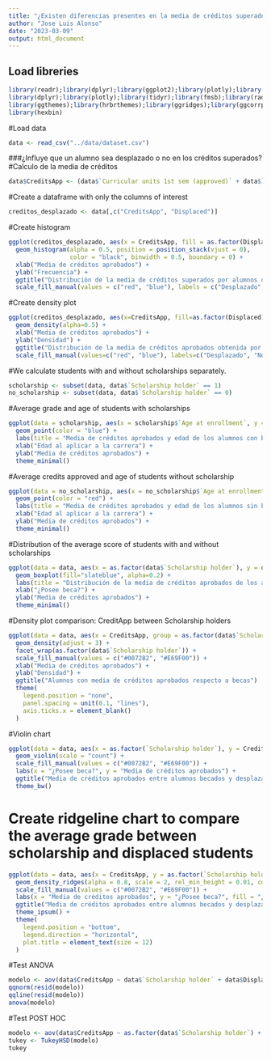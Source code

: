 ```yaml
---
title: "¿Existen diferencias presentes en la media de créditos superados por los alumnos dependiendo de algunas de sus características demográficas y socioeconómicas?"
author: "Jose Luis Alonso"
date: "2023-03-09"
output: html_document
---
```

## Load libreries
```r
library(readr);library(dplyr);library(ggplot2);library(plotly);library(shiny)
library(dplyr);library(plotly);library(tidyr);library(fmsb);library(radarchart)
library(ggthemes);library(hrbrthemes);library(ggridges);library(ggcorrplot);hrbrthemes::import_roboto_condensed()
library(hexbin)
```


#Load data
```r
data <- read_csv("../data/dataset.csv")
```


###¿Influye que un alumno sea desplazado o no en los créditos superados?
#Calculo de la media de créditos
```r
data$CreditsApp <- (data$`Curricular units 1st sem (approved)` + data$`Curricular units 2nd sem (approved)`) / 2
```


#Create a dataframe with only the columns of interest
```r
creditos_desplazado <- data[,c("CreditsApp", "Displaced")]
```


#Create histogram
```r
ggplot(creditos_desplazado, aes(x = CreditsApp, fill = as.factor(Displaced))) +
  geom_histogram(alpha = 0.5, position = position_stack(vjust = 0), 
                 color = "black", binwidth = 0.5, boundary = 0) +
  xlab("Media de créditos aprobados") +
  ylab("Frecuencia") +
  ggtitle("Distribución de la media de créditos superados por alumnos desplazados") +
  scale_fill_manual(values = c("red", "blue"), labels = c("Desplazado", "No desplazado"))
```


#Create density plot
```r
ggplot(creditos_desplazado, aes(x=CreditsApp, fill=as.factor(Displaced))) +
  geom_density(alpha=0.5) +
  xlab("Media de créditos aprobados") +
  ylab("Densidad") +
  ggtitle("Distribución de la media de créditos aprobados obtenida por alumnos desplazados y no desplazados") +
  scale_fill_manual(values=c("red", "blue"), labels=c("Desplazado", "No desplazado"))
```


#We calculate students with and without scholarships separately.
```r
scholarship <- subset(data, data$`Scholarship holder` == 1)
no_scholarship <- subset(data, data$`Scholarship holder` == 0)
```


#Average grade and age of students with scholarships
```r
ggplot(data = scholarship, aes(x = scholarship$`Age at enrollment`, y = scholarship$CreditsApp )) +
  geom_point(color = "blue") +
  labs(title = "Media de créditos aprobados y edad de los alumnos con beca") +
  xlab("Edad al aplicar a la carrera") +
  ylab("Media de créditos aprobados") +
  theme_minimal()
```

  
#Average credits approved and age of students without scholarship
```r
ggplot(data = no_scholarship, aes(x = no_scholarship$`Age at enrollment`, y = no_scholarship$CreditsApp)) +
  geom_point(color = "red") +
  labs(title = "Media de créditos aprobados y edad de los alumnos sin beca") +
  xlab("Edad al aplicar a la carrera") +
  ylab("Media de créditos aprobados") +
  theme_minimal()
```


#Distribution of the average score of students with and without scholarships
```r
ggplot(data = data, aes(x = as.factor(data$`Scholarship holder`), y = data$CreditsApp)) +
  geom_boxplot(fill="slateblue", alpha=0.2) +
  labs(title = "Distribución de la media de créditos aprobados de los alumnos con y sin beca") +
  xlab("¿Posee beca?") +
  ylab("Media de créditos aprobados") +
  theme_minimal()
```


#Density plot comparison: CreditApp between Scholarship holders
```r
ggplot(data = data, aes(x = CreditsApp, group = as.factor(data$`Scholarship holder`), fill = as.factor(data$`Scholarship holder`))) +
  geom_density(adjust = 3) +
  facet_wrap(as.factor(data$`Scholarship holder`)) +
  scale_fill_manual(values = c("#0072B2", "#E69F00")) + 
  xlab("Media de créditos aprobados") +
  ylab("Densidad") +
  ggtitle("Alumnos con media de créditos aprobados respecto a becas")
  theme(
    legend.position = "none",
    panel.spacing = unit(0.1, "lines"),
    axis.ticks.x = element_blank()
  )
```
  
  
#Violin chart
```r
ggplot(data = data, aes(x = as.factor(`Scholarship holder`), y = CreditsApp, fill = as.factor(Displaced))) +
  geom_violin(scale = "count") +
  scale_fill_manual(values = c("#0072B2", "#E69F00")) +
  labs(x = "¿Posee beca?", y = "Media de créditos aprobados") +
  ggtitle("Media de créditos aprobados entre alumnos becados y desplazados") +
  theme_bw()
```



# Create ridgeline chart to compare the average grade between scholarship and displaced students
```r
ggplot(data = data, aes(x = CreditsApp, y = as.factor(`Scholarship holder`), fill = as.factor(Displaced))) +
  geom_density_ridges(alpha = 0.8, scale = 2, rel_min_height = 0.01, color = "white") +
  scale_fill_manual(values = c("#0072B2", "#E69F00")) +
  labs(x = "Media de créditos aprobados", y = "¿Posee beca?", fill = "¿Alumno desplazado?") +
  ggtitle("Media de créditos aprobados entre alumnos becados y desplazados") +
  theme_ipsum() +
  theme(
    legend.position = "bottom",
    legend.direction = "horizontal",
    plot.title = element_text(size = 12)
  )

```


#Test ANOVA
```r
modelo <- aov(data$CreditsApp ~ data$`Scholarship holder` + data$Displaced, data=data)
qqnorm(resid(modelo))
qqline(resid(modelo))
anova(modelo)
```


#Test POST HOC
```r
modelo <- aov(data$CreditsApp ~ as.factor(data$`Scholarship holder`) + as.factor(data$Displaced), data=data)
tukey <- TukeyHSD(modelo)
tukey
```

